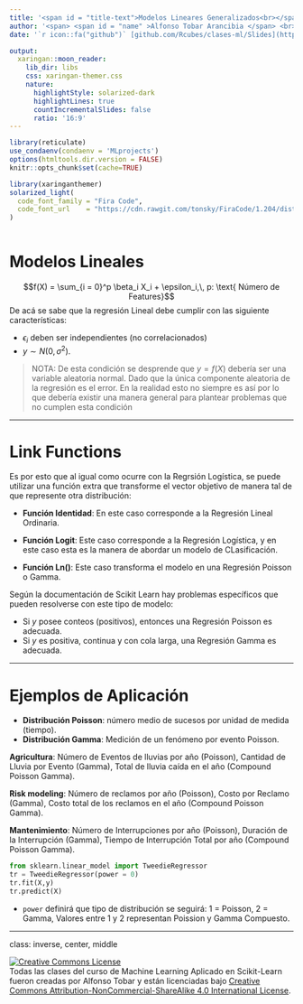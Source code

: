 ```yaml
---
title: '<span id = "title-text">Modelos Lineares Generalizados<br></span>'
author: '<span> <span id = "name" >Alfonso Tobar Arancibia </span> <br><span style = "font-size: 75%;">Data Scientist<br>19-10-2020</span> </span> '
date: '`r icon::fa("github")` [github.com/Rcubes/clases-ml/Slides](https://github.com/Rcubes/clases-ml/tree/master/Slides)'

output:
  xaringan::moon_reader:
    lib_dir: libs
    css: xaringan-themer.css
    nature:
      highlightStyle: solarized-dark
      highlightLines: true
      countIncrementalSlides: false
      ratio: '16:9'
---
```



```r
library(reticulate)
use_condaenv(condaenv = 'MLprojects')
options(htmltools.dir.version = FALSE)
knitr::opts_chunk$set(cache=TRUE)
```

```r
library(xaringanthemer)
solarized_light(
  code_font_family = "Fira Code",
  code_font_url    = "https://cdn.rawgit.com/tonsky/FiraCode/1.204/distr/fira_code.css"
)



```

# Modelos Lineales

$$f(X) = \sum_{i = 0}^p \beta_i X_i + \epsilon_i,\, p: \text{ Número de Features}$$
De acá se sabe que la regresión Lineal debe cumplir con las siguiente características:

* $\epsilon_i$ deben ser independientes (no correlacionados)
* $y \sim N(0, \sigma^2)$.



> NOTA: De esta condición se desprende que $y = f(X)$ debería ser una variable aleatoria normal. Dado que la única componente aleatoria de la regresión es el error. En la realidad esto no siempre es así por lo que debería existir una manera general para plantear problemas que no cumplen esta condición

---

# Link Functions

Es por esto que al igual como ocurre con la Regrsión Logística, se puede utilizar una función extra que transforme el vector objetivo de manera tal de que represente otra distribución:

* **Función Identidad**: En este caso corresponde a la Regresión Lineal Ordinaria.

* **Función Logit**: Este caso corresponde a la Regresión Logística, y en este caso esta es la manera de abordar un modelo de CLasificación.

* **Función Ln()**: Este caso transforma el modelo en una Regresión Poisson o Gamma.

Según la documentación de Scikit Learn hay problemas específicos que pueden resolverse con este tipo de modelo:

* Si $y$ posee conteos (positivos), entonces una Regresión Poisson es adecuada.
* Si $y$ es positiva, continua y con cola larga, una Regresión Gamma es adecuada.

---

# Ejemplos de Aplicación

* **Distribución Poisson**: número medio de sucesos por unidad de medida (tiempo).
* **Distribución Gamma**: Medición de un fenómeno por evento Poisson.


**Agricultura**: Número de Eventos de lluvias por año (Poisson), Cantidad de Lluvia por Evento (Gamma), Total de lluvia caída en el año (Compound Poisson Gamma).

**Risk modeling**: Número de reclamos por año (Poisson), Costo por Reclamo (Gamma), Costo total de los reclamos en el año (Compound Poisson Gamma).

**Mantenimiento**: Número de Interrupciones por año (Poisson), Duración de la Interrupción (Gamma), Tiempo de Interrupción Total por año (Compound Poisson Gamma).

```python
from sklearn.linear_model import TweedieRegressor
tr = TweedieRegressor(power = 0)
tr.fit(X,y)
tr.predict(X)

```

* `power` definirá que tipo de distribución se seguirá: 1 = Poisson, 2 = Gamma, Valores entre 1 y 2 representan Poission y Gamma Compuesto.


---

class: inverse, center, middle

<a rel="license" href="http://creativecommons.org/licenses/by-nc-sa/4.0/"><img alt="Creative Commons License" style="border-width:0" src="https://i.creativecommons.org/l/by-nc-sa/4.0/88x31.png" /></a><br /><span xmlns:dct="http://purl.org/dc/terms/" data-property="dct:title">Todas las clases del curso de Machine Learning Aplicado en Scikit-Learn</span> fueron creadas por
<span xmlns:cc="http://creativecommons.org/ns#" data-property="cc:attributionName">Alfonso
Tobar</span> y están licenciadas bajo <a rel="license" href="http://creativecommons.org/licenses/by-nc-sa/4.0/">Creative
Commons Attribution-NonCommercial-ShareAlike 4.0 International
License</a>.









